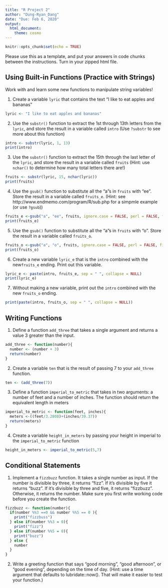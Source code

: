 ```yaml
---
title: "R Project 2"
author: "Dung-Ryan_Dang"
date: "Due: Feb 6, 2020"
output: 
  html_document: 
    theme: cosmo
---
```


```r
knitr::opts_chunk$set(echo = TRUE)
```

Please use this as a template, and put your answers in code chunks between the instructions. Turn in your zipped html file. 

## Using Built-in Functions (Practice with Strings)

Work with and learn some new functions to manipulate string variables! 


1. Create a variable `lyric` that contains the text "I like to eat apples and bananas"
```r
lyric <- "I like to eat apples and bananas"
```
2. Use the `substr()` function to extract the 1st through 13th letters from the `lyric`, and store the result in a variable called `intro` (Use `?substr` to see more about this function)
```r
intro <- substr(lyric, 1, 13)
print(intro)
```
3. Use the `substr()` function to extract the 15th through the last letter of the `lyric`, and store the result in a variable called `fruits` (Hint: use `nchar()` to determine how many total letters there are!)
```r
fruits <- substr(lyric, 15, nchar(lyric))
print(fruits)
```
4. Use the `gsub()` function to substitute all the "a"s in `fruits` with "ee".  Store the result in a variable called `fruits_e`. (Hint: see http://www.endmemo.com/program/R/sub.php for a simpmle example (or use `?gsub`))
```r
fruits_e <-gsub("a", "ee", fruits, ignore.case = FALSE, perl = FALSE, fixed =  FALSE, useBytes = FALSE)
print(fruits_e)
```

5. Use the `gsub()` function to substitute all the "a"s in `fruits` with "o".  Store the result in a variable called `fruits_o`.
```r
fruits_o <-gsub("a", "o", fruits, ignore.case = FALSE, perl = FALSE, fixed =  FALSE, useBytes = FALSE)
print(fruits_o)
```

6. Create a new variable `lyric_e` that is the `intro` combined with the new`fruits_e` ending. Print out this variable.
```r
lyric_e <- paste(intro, fruits_e, sep = " ", collapse = NULL)
print(lyric_e)
```
7. Without making a new variable, print out the `intro` combined with the new `fruits_o` ending.
```r
print(paste(intro, fruits_o, sep = " ", collapse = NULL))
```
## Writing Functions

1. Define a function `add_three` that takes a single argument and returns a value 3 greater than the input.

```r
add_three <- function(number){
  number <- (number + 3)
  return(number)
}
```

2. Create a variable `ten` that is the result of passing 7 to your `add_three` function.
```r
ten <- (add_three(7))
```

3. Define a function `imperial_to_metric` that takes in two arguments: a number of feet and a number of inches. The function should return the equivalent length in meters
```r
imperial_to_metric <- function(feet, inches){
  meters <-((feet/3.2808)+(inches/39.37))
  return(meters)
}
```

4. Create a variable `height_in_meters` by passing your height in imperial to the `imperial_to_metric` function
```r
height_in_meters <- imperial_to_metric(5,7)
```

## Conditional Statements


1. Implement a `fizzbuzz` function. It takes a single number as input. If the number is divisible by three, it returns “fizz”. If it’s divisible by five it returns “buzz”. If it’s divisible by three and five, it returns “fizzbuzz”. Otherwise, it returns the number. Make sure you first write working code before you create the function.
```r
fizzbuzz <- function(number){
  if(number %%3 ==0 && number %%5 == 0 ){
    print("fizzbuss")
  } else if(number %%3 = 0){
    print("fizz")
  } else if(number %%5 = 0){
    print("buzz")
  } else {
    number
  }
}
```
2. Write a greeting function that says “good morning”, “good afternoon”, or “good evening”, depending on the time of day. (Hint: use a time argument that defaults to lubridate::now(). That will make it easier to test your function.)
